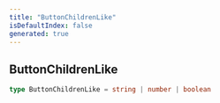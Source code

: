 ```yaml
---
title: "ButtonChildrenLike"
isDefaultIndex: false
generated: true
---
```



<!-- This file was generated from the CommandKit source. Do not modify. Instead, re-run the "docgen" script -->


## ButtonChildrenLike

<GenerationInfo sourceFile="packages/commandkit/src/components/v1/button/Button.ts" sourceLine="12" packageName="commandkit" />



```ts title="Signature"
type ButtonChildrenLike = string | number | boolean
```
